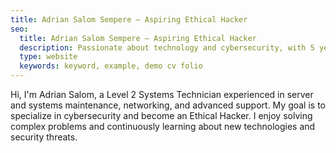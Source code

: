 ```yaml
---
title: Adrian Salom Sempere — Aspiring Ethical Hacker
seo:
  title: Adrian Salom Sempere — Aspiring Ethical Hacker
  description: Passionate about technology and cybersecurity, with 5 years of experience in system administration.
  type: website
  keywords: keyword, example, demo cv folio
---
```


Hi, I'm Adrian Salom, a Level 2 Systems Technician experienced in server and systems maintenance, networking, and advanced support. My goal is to specialize in cybersecurity and become an Ethical Hacker. I enjoy solving complex problems and continuously learning about new technologies and security threats.